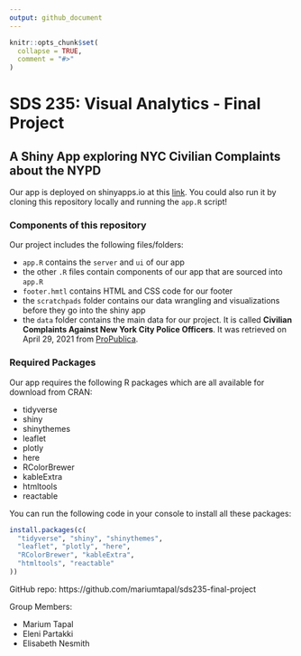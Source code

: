 ```yaml
---
output: github_document
---
```


<!-- README.md is generated from README.Rmd. Please edit that file -->

```r
knitr::opts_chunk$set(
  collapse = TRUE,
  comment = "#>"
)
```

# SDS 235: Visual Analytics - Final Project

## A Shiny App exploring NYC Civilian Complaints about the NYPD

Our app is deployed on shinyapps.io at this [link](https://marium.shinyapps.io/sds235-final-project/). You could also run it by cloning this repository locally and running the `app.R` script!

### Components of this repository

Our project includes the following files/folders:

- `app.R` contains the `server` and `ui` of our app
- the other `.R` files contain components of our app that are sourced into `app.R`
- `footer.hmtl` contains HTML and CSS code for our footer
- the `scratchpads` folder contains our data wrangling and visualizations before they go into the shiny app
- the `data` folder contains the main data for our project. It is called **Civilian Complaints Against New York City Police Officers**. It was retrieved on April 29, 2021 from [ProPublica](www.propublica.org/datastore/dataset/civilian-complaints-against-new-york-city-police-officers).

### Required Packages 

Our app requires the following R packages which are all available for download from CRAN: 

- tidyverse
- shiny
- shinythemes
- leaflet
- plotly
- here
- RColorBrewer
- kableExtra
- htmltools
- reactable

You can run the following code in your console to install all these packages:

```r
install.packages(c(
  "tidyverse", "shiny", "shinythemes",
  "leaflet", "plotly", "here",
  "RColorBrewer", "kableExtra",
  "htmltools", "reactable"
))
```

GitHub repo: https://github.com/mariumtapal/sds235-final-project

Group Members:

- Marium Tapal
- Eleni Partakki
- Elisabeth Nesmith